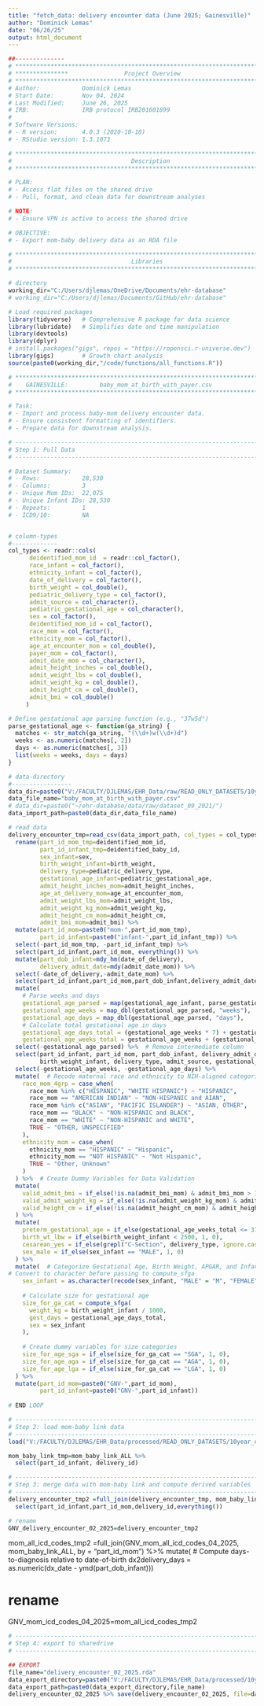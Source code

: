 ```yaml
---
title: "fetch_data: delivery encounter data (June 2025; Gainesville)"
author: "Dominick Lemas"
date: "06/26/25"
output: html_document
---
```


```r
##-------------- 
# **************************************************************************** #
# ***************                Project Overview             
# **************************************************************************** #
# Author:            Dominick Lemas 
# Start Date:        Nov 04, 2024
# Last Modified:     June 26, 2025 
# IRB:               IRB protocol IRB201601899  
#
# Software Versions:
# - R version:       4.0.3 (2020-10-10)
# - RStudio version: 1.3.1073

# ****************************************************************************** #
#                                  Description                                    
# ****************************************************************************** #

# PLAN:
# - Access flat files on the shared drive
# - Pull, format, and clean data for downstream analyses

# NOTE:
# - Ensure VPN is active to access the shared drive

# OBJECTIVE:
# - Export mom-baby delivery data as an RDA file

# ****************************************************************************** #
#                                  Libraries                                      
# ****************************************************************************** #

# directory
working_dir="C:/Users/djlemas/OneDrive/Documents/ehr-database"
# working_dir="C:/Users/djlemas/Documents/GitHub/ehr-database"

# Load required packages
library(tidyverse)   # Comprehensive R package for data science
library(lubridate)   # Simplifies date and time manipulation
library(devtools)
library(dplyr)
# install.packages("gigs", repos = "https://ropensci.r-universe.dev")
library(gigs)        # Growth chart analysis
source(paste0(working_dir,"/code/functions/all_functions.R"))


```

```r

# **************************************************************************** #
#    GAINESVILLE:         baby_mom_at_birth_with_payer.csv                         
# **************************************************************************** #

# Task:
# - Import and process baby-mom delivery encounter data.
# - Ensure consistent formatting of identifiers.
# - Prepare data for downstream analysis.

# ----------------------------------------------------------------------- #
# Step 1: Pull Data
# ----------------------------------------------------------------------- #

# Dataset Summary:
# - Rows:            28,530
# - Columns:         3
# - Unique Mom IDs:  22,075
# - Unique Infant IDs: 28,530
# - Repeats:         1
# - ICD9/10:         NA


# column-types
#-------------
col_types <- readr::cols(
      deidentified_mom_id  = readr::col_factor(),
      race_infant = col_factor(),
      ethnicity_infant = col_factor(),
      date_of_delivery = col_factor(),
      birth_weight = col_double(),
      pediatric_delivery_type = col_factor(),
      admit_source = col_character(),
      pediatric_gestational_age = col_character(),
      sex = col_factor(),
      deidentified_mom_id = col_factor(),
      race_mom = col_factor(),
      ethnicity_mom = col_factor(),
      age_at_encounter_mom = col_double(),
      payer_mom = col_factor(),
      admit_date_mom = col_character(),
      admit_height_inches = col_double(),
      admit_weight_lbs = col_double(),
      admit_weight_kg = col_double(),
      admit_height_cm = col_double(),
      admit_bmi = col_double()
     )

# Define gestational age parsing function (e.g., "37w5d")
parse_gestational_age <- function(ga_string) {
  matches <- str_match(ga_string, "(\\d+)w(\\d+)d")
  weeks <- as.numeric(matches[, 2])
  days <- as.numeric(matches[, 3])
  list(weeks = weeks, days = days)
}

# data-directory
#-----------------
data_dir=paste0("V:/FACULTY/DJLEMAS/EHR_Data/raw/READ_ONLY_DATASETS/10year_data/2021/dataset_09_2021/")
data_file_name="baby_mom_at_birth_with_payer.csv"
# data_dir=paste0("~/ehr-database/data/raw/dataset_09_2021/")
data_import_path=paste0(data_dir,data_file_name)

# read data
delivery_encounter_tmp=read_csv(data_import_path, col_types = col_types) %>%
  rename(part_id_mom_tmp=deidentified_mom_id,
         part_id_infant_tmp=deidentified_baby_id,
         sex_infant=sex,
         birth_weight_infant=birth_weight,
         delivery_type=pediatric_delivery_type,
         gestational_age_infant=pediatric_gestational_age,
         admit_height_inches_mom=admit_height_inches,
         age_at_delivery_mom=age_at_encounter_mom,
         admit_weight_lbs_mom=admit_weight_lbs,
         admit_weight_kg_mom=admit_weight_kg,
         admit_height_cm_mom=admit_height_cm,
         admit_bmi_mom=admit_bmi) %>%
  mutate(part_id_mom=paste0("mom-",part_id_mom_tmp),
         part_id_infant=paste0("infant-",part_id_infant_tmp)) %>%
  select(-part_id_mom_tmp, -part_id_infant_tmp) %>% 
  select(part_id_infant,part_id_mom, everything()) %>%
  mutate(part_dob_infant=mdy_hm(date_of_delivery),
         delivery_admit_date=mdy(admit_date_mom)) %>%
  select(-date_of_delivery,-admit_date_mom) %>%
  select(part_id_infant,part_id_mom,part_dob_infant,delivery_admit_date,everything()) %>%
  mutate(
    # Parse weeks and days
    gestational_age_parsed = map(gestational_age_infant, parse_gestational_age),
    gestational_age_weeks = map_dbl(gestational_age_parsed, "weeks"),
    gestational_age_days = map_dbl(gestational_age_parsed, "days"),
    # Calculate total gestational age in days
    gestational_age_days_total = (gestational_age_weeks * 7) + gestational_age_days,
    gestational_age_weeks_total = gestational_age_weeks + (gestational_age_days / 7)) %>%
  select(-gestational_age_parsed) %>%  # Remove intermediate column
  select(part_id_infant, part_id_mom, part_dob_infant, delivery_admit_date, race_infant, ethnicity_infant,
         birth_weight_infant, delivery_type, admit_source, gestational_age_infant, gestational_age_weeks_total, gestational_age_days_total, everything()) %>%
  select(-gestational_age_weeks, -gestational_age_days) %>%
  mutate(  # Recode maternal race and ethnicity to NIH-aligned categories
    race_mom_4grp = case_when(
      race_mom %in% c("HISPANIC", "WHITE HISPANIC") ~ "HISPANIC",
      race_mom == "AMERICAN INDIAN" ~ "NON-HISPANIC and AIAN",
      race_mom %in% c("ASIAN", "PACIFIC ISLANDER") ~ "ASIAN, OTHER",
      race_mom == "BLACK" ~ "NON-HISPANIC and BLACK",
      race_mom == "WHITE" ~ "NON-HISPANIC and WHITE",
      TRUE ~ "OTHER, UNSPECIFIED"
    ),
    ethnicity_mom = case_when(
      ethnicity_mom == "HISPANIC" ~ "Hispanic",
      ethnicity_mom == "NOT HISPANIC" ~ "Not Hispanic",
      TRUE ~ "Other, Unknown"
    )
  ) %>%  # Create Dummy Variables for Data Validation
  mutate(
    valid_admit_bmi = if_else(!is.na(admit_bmi_mom) & admit_bmi_mom > 10 & admit_bmi_mom < 80, 1, 0),
    valid_admit_weight_kg = if_else(!is.na(admit_weight_kg_mom) & admit_weight_kg_mom > 40, 1, 0),
    valid_height_cm = if_else(!is.na(admit_height_cm_mom) & admit_height_cm_mom > 93, 1, 0)
  ) %>%
  mutate(
    preterm_gestational_age = if_else(gestational_age_weeks_total <= 37, 1, 0),
    birth_wt_lbw = if_else(birth_weight_infant < 2500, 1, 0),
    cesarean_yes = if_else(grepl("C-Section", delivery_type, ignore.case = TRUE), 1, 0),
    sex_male = if_else(sex_infant == "MALE", 1, 0)
  ) %>%
  mutate(  # Categorize Gestational Age, Birth Weight, APGAR, and Infant Size
# Convert to character before passing to compute_sfga
    sex_infant = as.character(recode(sex_infant, "MALE" = "M", "FEMALE" = "F")),
    
    # Calculate size for gestational age
    size_for_ga_cat = compute_sfga(
      weight_kg = birth_weight_infant / 1000,
      gest_days = gestational_age_days_total,
      sex = sex_infant
    ),
    
    # Create dummy variables for size categories
    size_for_age_sga = if_else(size_for_ga_cat == "SGA", 1, 0),
    size_for_age_aga = if_else(size_for_ga_cat == "AGA", 1, 0),
    size_for_age_lga = if_else(size_for_ga_cat == "LGA", 1, 0)
  ) %>%
  mutate(part_id_mom=paste0("GNV-",part_id_mom),
         part_id_infant=paste0("GNV-",part_id_infant))
  
# END LOOP

```

```r

# ----------------------------------------------------------------------- #
# Step 2: load mom-baby link data
# ----------------------------------------------------------------------- #
load("V:/FACULTY/DJLEMAS/EHR_Data/processed/READ_ONLY_DATASETS/10year_data/mom_baby_link_ALL_20250418.rda")

mom_baby_link_tmp=mom_baby_link_ALL %>%
  select(part_id_infant, delivery_id)

# ----------------------------------------------------------------------- #
# Step 3: merge data with mom-baby link and compute derived variables
# ----------------------------------------------------------------------- #
delivery_encounter_tmp2 =full_join(delivery_encounter_tmp, mom_baby_link_tmp, by = "part_id_infant") %>%
  select(part_id_infant,part_id_mom,delivery_id,everything())

# rename
GNV_delivery_encounter_02_2025=delivery_encounter_tmp2
```

mom_all_icd_codes_tmp2 =full_join(GNV_mom_all_icd_codes_04_2025, mom_baby_link_ALL, by = "part_id_mom") %>%
  mutate(
          # Compute days-to-diagnosis relative to date-of-birth
        dx2delivery_days = as.numeric(dx_date - ymd(part_dob_infant))) 

# rename
GNV_mom_icd_codes_04_2025=mom_all_icd_codes_tmp2


```r
# ----------------------------------------------------------------------- #
# Step 4: export to sharedrive
# ----------------------------------------------------------------------- #

## EXPORT 
file_name="delivery_encounter_02_2025.rda"
data_export_directory=paste0("V:/FACULTY/DJLEMAS/EHR_Data/processed/10year_data/") 
data_export_path=paste0(data_export_directory,file_name)
delivery_encounter_02_2025 %>% save(delivery_encounter_02_2025, file=data_export_path)
```

